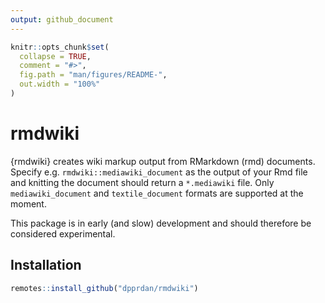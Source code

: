 ```yaml
---
output: github_document
---
```


<!-- README.md is generated from README.Rmd. Please edit that file -->

```r
knitr::opts_chunk$set(
  collapse = TRUE,
  comment = "#>",
  fig.path = "man/figures/README-",
  out.width = "100%"
)
```
# rmdwiki

{rmdwiki} creates wiki markup output from RMarkdown (rmd) documents. Specify e.g. `rmdwiki::mediawiki_document` as the output of your Rmd file and knitting the document should return a `*.mediawiki` file. Only `mediawiki_document` and `textile_document` formats are supported at the moment. 

This package is in early (and slow) development and should therefore be considered experimental.

## Installation

```r
remotes::install_github("dpprdan/rmdwiki")
```

